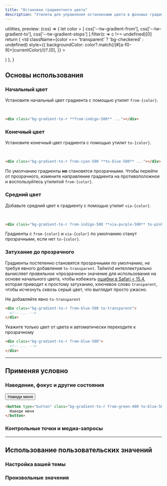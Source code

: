 ```yaml
---
title: "Остановки градиентного цвета"
description: "Утилиты для управления остановками цвета в фоновых градиентах."
---
```



  utilities,
  preview: (css) => {
    let color = [
      css['--tw-gradient-from'],
      css['--tw-gradient-to'],
      css['--tw-gradient-stops']
    ].filter(c => c !== undefined)[0]
    return (
      <td
        className={color === 'transparent' ? 'bg-checkered' : undefined}
        style={{
          backgroundColor: color?.match(/(#[a-f0-9]+|currentColor)/i)?.[0],
        }}
      >
        <div className="w-24" />
      </td>
    )
  },
}

## Основы использования

### Начальный цвет

Установите начальный цвет градиента с помощью утилит `from-{color}`.

<Example>
  <div class="space-y-2 mx-5">
    <div class="flex justify-between">
      <div class="flex flex-col space-y-2 items-center -translate-x-5">
        <div class="rounded-full h-10 w-10 bg-indigo-500 border-4 border-white shadow-lg"></div>
        <div class="bg-slate-300 w-0.5 h-4"></div>
      </div>
    </div>
    <div class="p-4 rounded-lg bg-gradient-to-r from-indigo-500">&nbsp;</div>
  </div>
</Example>

```html
<div class="bg-gradient-to-r **from-indigo-500** ..."></div>
```

### Конечный цвет

Установите конечный цвет градиента с помощью утилит `to-{color}`.

<Example>
  <div class="space-y-2 mx-5">
    <div class="flex justify-between">
      <div class="flex flex-col space-y-2 items-center -translate-x-5">
        <div class="rounded-full h-10 w-10 bg-cyan-500 border-4 border-white shadow-lg"></div>
        <div class="bg-slate-300 w-0.5 h-4"></div>
      </div>
      <div class="flex flex-col space-y-2 items-center translate-x-5">
        <div class="rounded-full h-10 w-10 bg-blue-500 border-4 border-white shadow-lg"></div>
        <div class="bg-slate-300 w-0.5 h-4"></div>
      </div>
    </div>
    <div class="p-4 rounded-lg bg-gradient-to-r from-cyan-500 to-blue-500">&nbsp;</div>
  </div>
</Example>

```html
<div class="bg-gradient-to-r from-cyan-500 **to-blue-500** ..."></div>
```

По умолчанию градиенты **не** становятся прозрачными. Чтобы перейти от прозрачного, измените направление градиента на противоположное и воспользуйтесь утилитой `from-{color}`.

### Средний цвет

Добавьте средний цвет к градиенту с помощью утилит `via-{color}`.

<Example>
  <div class="space-y-2 mx-5">
    <div class="flex justify-between">
      <div class="flex flex-col space-y-2 items-center -translate-x-5">
        <div class="rounded-full h-10 w-10 bg-indigo-500 border-4 border-white shadow-lg"></div>
        <div class="bg-slate-300 w-0.5 h-4"></div>
      </div>
      <div class="flex flex-col space-y-2 items-center">
        <div class="rounded-full h-10 w-10 bg-purple-500 border-4 border-white shadow-lg"></div>
        <div class="bg-slate-300 w-0.5 h-4"></div>
      </div>
      <div class="flex flex-col space-y-2 items-center translate-x-5">
        <div class="rounded-full h-10 w-10 bg-pink-500 border-4 border-white shadow-lg"></div>
        <div class="bg-slate-300 w-0.5 h-4"></div>
      </div>
    </div>
    <div class="p-4 rounded-lg bg-gradient-to-r from-indigo-500 via-purple-500 to-pink-500">&nbsp;</div>
  </div>
</Example>

```html
<div class="bg-gradient-to-r from-indigo-500 **via-purple-500** to-pink-500 ..."></div>
```

Градиенты с `from-{color}` и `via-{color}` по умолчанию станут прозрачными, если нет `to-{color}`.

### Затухание до прозрачного

Градиенты постепенно становятся прозрачными по умолчанию, не требуя явного добавления `to-transparent`. Tailwind интеллектуально вычисляет _правильное_ «прозрачное» значение для использования на основе начального цвета, чтобы избежать [ошибки в Safari < 15.4](https://bugs.webkit.org/show_bug.cgi?id=150940), которая приводит к простому затуханию, ключевое слово `transparent`, чтобы исчезнуть сквозь серый цвет, что выглядит просто ужасно.

<TipBad>Не добавляйте явно `to-transparent`</TipBad>

```html
<div class="bg-gradient-to-r from-blue-500 to-transparent">
  <!-- ... -->
</div>
```

<TipGood>Укажите только цвет от цвета и автоматически переходите к прозрачному</TipGood>

```html
<div class="bg-gradient-to-r from-blue-500">
  <!-- ... -->
</div>
```

---

## <Heading ignore>Применяя условно</Heading>

### <Heading ignore>Наведение, фокус и другие состояния</Heading>

<HoverFocusAndOtherStates featuredClass="from-pink-500">

<Example>
  <div class="flex justify-center">
    <button type="button" class="bg-gradient-to-r from-teal-400 to-blue-500 hover:from-pink-500 hover:to-orange-500 text-white font-semibold px-6 py-3 rounded-md">
      Наведи меня
    </button>
  </div>
</Example>

```html
<button type="button" class="bg-gradient-to-r from-green-400 to-blue-500 **hover:from-pink-500 hover:to-yellow-500** ...">
  Наведи меня
</button>
```

</HoverFocusAndOtherStates>

### <Heading ignore>Контрольные точки и медиа-запросы</Heading>

<BreakpointsAndMediaQueries defaultClass="bg-gradient-to-r from-purple-400" featuredClass="from-yellow-500" />

---

## Использование пользовательских значений

### Настройка вашей темы

<CustomizePluginColors name="gradient" configKey="gradientColorStops" />

### Произвольные значения

<ArbitraryValues property="from|via|to-{color}" featuredClass="from-[#243c5a]" />
